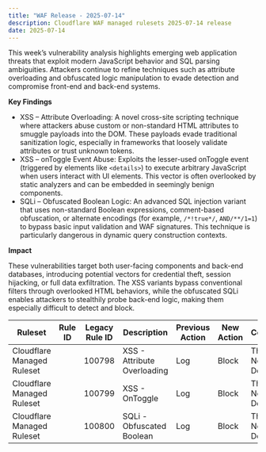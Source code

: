 ```yaml
---
title: "WAF Release - 2025-07-14"
description: Cloudflare WAF managed rulesets 2025-07-14 release
date: 2025-07-14
---
```



This week’s vulnerability analysis highlights emerging web application threats that exploit modern JavaScript behavior and SQL parsing ambiguities. Attackers continue to refine techniques such as attribute overloading and obfuscated logic manipulation to evade detection and compromise front-end and back-end systems.

**Key Findings**

- XSS – Attribute Overloading: A novel cross-site scripting technique where attackers abuse custom or non-standard HTML attributes to smuggle payloads into the DOM. These payloads evade traditional sanitization logic, especially in frameworks that loosely validate attributes or trust unknown tokens.
- XSS – onToggle Event Abuse: Exploits the lesser-used onToggle event (triggered by elements like `<details>`) to execute arbitrary JavaScript when users interact with UI elements. This vector is often overlooked by static analyzers and can be embedded in seemingly benign components.
- SQLi – Obfuscated Boolean Logic: An advanced SQL injection variant that uses non-standard Boolean expressions, comment-based obfuscation, or alternate encodings (for example, `/*!true*/`, `AND/**/1=1`) to bypass basic input validation and WAF signatures. This technique is particularly dangerous in dynamic query construction contexts.

**Impact**

These vulnerabilities target both user-facing components and back-end databases, introducing potential vectors for credential theft, session hijacking, or full data exfiltration. The XSS variants bypass conventional filters through overlooked HTML behaviors, while the obfuscated SQLi enables attackers to stealthily probe back-end logic, making them especially difficult to detect and block.

<table style="width: 100%">
	<thead>
		<tr>
			<th>Ruleset</th>
			<th>Rule ID</th>
			<th>Legacy Rule ID</th>
			<th>Description</th>
			<th>Previous Action</th>
			<th>New Action</th>
			<th>Comments</th>
		</tr>
	</thead>
	<tbody>
		<tr>
			<td>Cloudflare Managed Ruleset</td>
			<td>
				<RuleID id="a8918353372b4191b10684eb2aa3d845" />
			</td>
			<td>100798</td>
			<td>XSS - Attribute Overloading</td>
			<td>Log</td>
			<td>Block</td>
			<td>This is a New Detection</td>
		</tr>
		<tr>
			<td>Cloudflare Managed Ruleset</td>
			<td>
				<RuleID id="31dd299ba375414dac9260c037548d06" />
			</td>
			<td>100799</td>
			<td>XSS - OnToggle</td>
			<td>Log</td>
			<td>Block</td>
			<td>This is a New Detection</td>
		</tr>
		<tr>
			<td>Cloudflare Managed Ruleset</td>
			<td>
				<RuleID id="7663ea44178441a0b3205c145563445f" />
			</td>
			<td>100800</td>
			<td>SQLi - Obfuscated Boolean</td>
			<td>Log</td>
			<td>Block</td>
			<td>This is a New Detection</td>
		</tr>
	</tbody>
</table>
